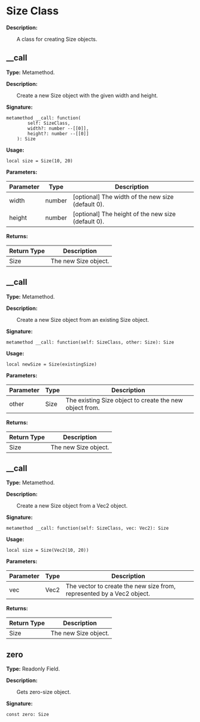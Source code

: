 # Size Class

**Description:**

&emsp;&emsp;A class for creating Size objects.

## __call

**Type:** Metamethod.

**Description:**

&emsp;&emsp;Create a new Size object with the given width and height.

**Signature:**
```tl
metamethod __call: function(
		self: SizeClass,
		width?: number --[[0]],
		height?: number --[[0]]
	): Size
```

**Usage:**
```tl
local size = Size(10, 20)
```

**Parameters:**

| Parameter | Type | Description |
| --- | --- | --- |
| width | number | [optional] The width of the new size (default 0). |
| height | number | [optional] The height of the new size (default 0). |

**Returns:**

| Return Type | Description |
| --- | --- |
| Size | The new Size object. |

## __call

**Type:** Metamethod.

**Description:**

&emsp;&emsp;Create a new Size object from an existing Size object.

**Signature:**
```tl
metamethod __call: function(self: SizeClass, other: Size): Size
```

**Usage:**
```tl
local newSize = Size(existingSize)
```

**Parameters:**

| Parameter | Type | Description |
| --- | --- | --- |
| other | Size | The existing Size object to create the new object from. |

**Returns:**

| Return Type | Description |
| --- | --- |
| Size | The new Size object. |

## __call

**Type:** Metamethod.

**Description:**

&emsp;&emsp;Create a new Size object from a Vec2 object.

**Signature:**
```tl
metamethod __call: function(self: SizeClass, vec: Vec2): Size
```

**Usage:**
```tl
local size = Size(Vec2(10, 20))
```

**Parameters:**

| Parameter | Type | Description |
| --- | --- | --- |
| vec | Vec2 | The vector to create the new size from, represented by a Vec2 object. |

**Returns:**

| Return Type | Description |
| --- | --- |
| Size | The new Size object. |

## zero

**Type:** Readonly Field.

**Description:**

&emsp;&emsp;Gets zero-size object.

**Signature:**
```tl
const zero: Size
```